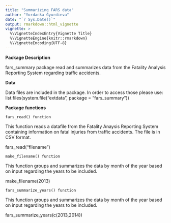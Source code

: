 ---
title: "Summarizing FARS data"
author: "Yordanka Gyurdieva"
date: "`r Sys.Date()`"
output: rmarkdown::html_vignette
vignette: >
  %\VignetteIndexEntry{Vignette Title}
  %\VignetteEngine{knitr::rmarkdown}
  %\VignetteEncoding{UTF-8}
---

**Package Description**

fars_summary package read and summarizes data from the Fatality Analysis Reporting System regarding traffic accidents.



**Data**

Data files are included in the package. In order to access those please use: 
list.files(system.file("extdata", package = "fars_summary"))



**Package functions**

    fars_read() function

This function reads a datafile from the Fatality Anaysis Reporting System containing information 
on fatal injuries from traffic accidents. The file is in CSV format.

fars_read("filename")


    make_filename() function 

This function groups and summarizes the data by month of the year
based on input regarding the years to be included.

make_filename(2013)

    fars_summarize_years() function 
    
This function groups and summarizes the data by month of the year
based on input regarding the years to be included.

fars_summarize_years(c(2013,2014))
